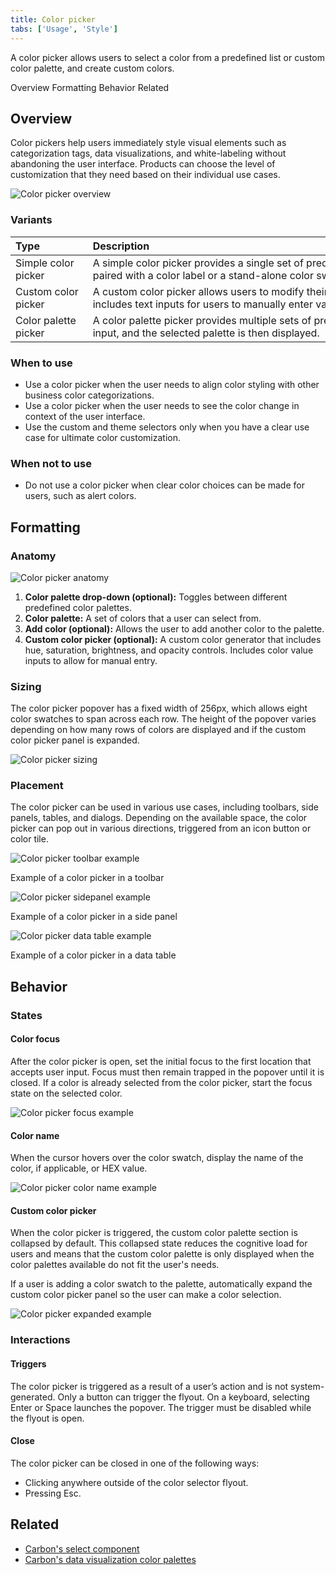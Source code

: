 ```yaml
---
title: Color picker
tabs: ['Usage', 'Style']
---
```


<PageDescription>

A color picker allows users to select a color from a predefined list or custom color palette, and create custom colors.

</PageDescription>

<AnchorLinks>
    <AnchorLink>Overview</AnchorLink>
    <AnchorLink>Formatting</AnchorLink>
    <AnchorLink>Behavior</AnchorLink>
    <AnchorLink>Related</AnchorLink>
</AnchorLinks>

## Overview
Color pickers help users immediately style visual elements such as categorization tags, data visualizations, and white-labeling without abandoning the user interface. Products can choose the level of customization that they need based on their individual use cases.

<Row>
  <Column colLg={8}>

![Color picker overview](/images/colorpicker-overview.png)

  </Column>
</Row>


### Variants
| Type                 | Description                                                                                                                                                                                                                                                                    |
| -------------------- | ------------------------------------------------------------------------------------------------------------------------------------------------------------------------------------------------------------------------------------------------------------------------------ |
| Simple color picker  | A simple color picker provides a single set of predefined colors that the user can choose from. The simple color picker is available in a drop-down and can be paired with a color label or a stand-alone color swatch.                                                        |
| Custom color picker  | A custom color picker allows users to modify their own color values by using hue, saturation, brightness, and opacity controls. The custom color picker also includes text inputs for users to manually enter various color formats, including RGB and HEX.                    |
| Color palette picker | A color palette picker provides multiple sets of predefined color palettes the user can choose from. The color palette sets can be accessed through a [select](https://www.carbondesignsystem.com/components/select/usage/) input, and the selected palette is then displayed. |

### When to use
- Use a color picker when the user needs to align color styling with other business color categorizations.
- Use a color picker when the user needs to see the color change in context of the user interface.
- Use the custom and theme selectors only when you have a clear use case for ultimate color customization.

### When not to use
- Do not use a color picker when clear color choices can be made for users, such as alert colors.

## Formatting

### Anatomy

<Row>
  <Column colLg={8}>

![Color picker anatomy](/images/colorpicker-anatomy.png)

  </Column>
</Row>


1. **Color palette drop-down (optional):** Toggles between different predefined color palettes.
2. **Color palette:** A set of colors that a user can select from.
3. **Add color (optional):** Allows the user to add another color to the palette.
4. **Custom color picker (optional):** A custom color generator that includes hue, saturation, brightness, and opacity controls. Includes color value inputs to allow for manual entry.

### Sizing
The color picker popover has a fixed width of 256px, which allows eight color swatches to span across each row. The height of the popover varies depending on how many rows of colors are displayed and if the custom color picker panel is expanded.

<Row>
  <Column colLg={8}>

![Color picker sizing](/images/colorpicker-sizing.png)

  </Column>
</Row>

### Placement
The color picker can be used in various use cases, including toolbars, side panels, tables, and dialogs. Depending on the available space, the color picker can pop out in various directions, triggered from an icon button or color tile.

<Row>
  <Column colLg={8}>

![Color picker toolbar example](/images/colorpicker-toolbar.png)
<Caption>Example of a color picker in a toolbar</Caption>

  </Column>
</Row>

<Row>
  <Column colLg={8}>

![Color picker sidepanel example](/images/colorpicker-sidepanel.png)
<Caption>Example of a color picker in a side panel</Caption>

  </Column>
</Row>

<Row>
  <Column colLg={8}>

![Color picker data table example](/images/colorpicker-table.png)
<Caption>Example of a color picker in a data table</Caption>

  </Column>
</Row>

## Behavior

### States

#### Color focus
After the color picker is open, set the initial focus to the first location that accepts user input. Focus must then remain trapped in the popover until it is closed. If a color is already selected from the color picker, start the focus state on the selected color.

<Row>
  <Column colLg={8}>

![Color picker focus example](/images/colorpicker-focus.png)

  </Column>
</Row>

#### Color name
When the cursor hovers over the color swatch, display the name of the color, if applicable, or HEX value.

<Row>
  <Column colLg={8}>

![Color picker color name example](/images/colorpicker-name.png)

  </Column>
</Row>

#### Custom color picker
When the color picker is triggered, the custom color palette section is collapsed by default. This collapsed state reduces the cognitive load for users and means that the custom color palette is only displayed when the color palettes available do not fit the user's needs.

If a user is adding a color swatch to the palette, automatically expand the custom color picker panel so the user can make a color selection.

<Row>
  <Column colLg={8}>

![Color picker expanded example](/images/colorpicker-expand.png)

  </Column>
</Row>

### Interactions

#### Triggers
The color picker is triggered as a result of a user’s action and is not system-generated. Only a button can trigger the flyout. On a keyboard, selecting Enter or Space launches the popover. The trigger must be disabled while the flyout is open.

#### Close
The color picker can be closed in one of the following ways:

- Clicking anywhere outside of the color selector flyout.
- Pressing Esc.

## Related
- [Carbon's select component](https://www.carbondesignsystem.com/components/select/usage/)
- [Carbon's data visualization color palettes](https://www.carbondesignsystem.com/data-visualization/color-palettes/)